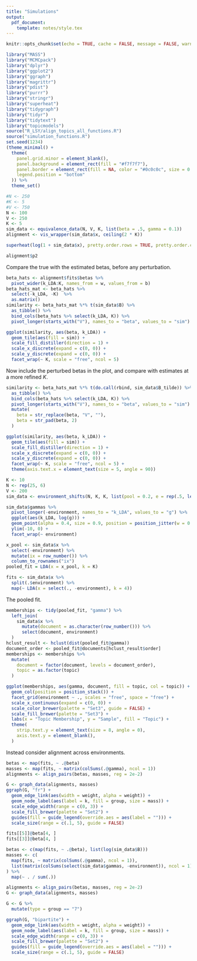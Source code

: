 ```yaml
---
title: "Simulations"
output:
  pdf_document:
    template: notes/style.tex
---
```


```r
knitr::opts_chunk$set(echo = TRUE, cache = FALSE, message = FALSE, warning = FALSE, fig.width = 5, fig.height = 2)
```

```r
library("MASS")
library("MCMCpack")
library("dplyr")
library("ggplot2")
library("ggraph")
library("magrittr")
library("pdist")
library("purrr")
library("stringr")
library("superheat")
library("tidygraph")
library("tidyr")
library("tidytext")
library("topicmodels")
source("R_LSY/align_topics_all_functions.R")
source("simulation_functions.R")
set.seed(1234)
(theme_minimal() + 
  theme(
    panel.grid.minor = element_blank(),
    panel.background = element_rect(fill = "#f7f7f7"),
    panel.border = element_rect(fill = NA, color = "#0c0c0c", size = 0.6),
    legend.position = "bottom"
  )) %>%
  theme_set()
```

```r
#N <- 250
#K <- 5
#V <- 750
N <- 100
V <- 250
K <- 5
sim_data <- equivalence_data(N, V, K, list(beta = .5, gamma = 0.1))
alignment <- vis_wrapper(sim_data$x, ceiling(2 * K))
```

```r
superheat(log(1 + sim_data$x), pretty.order.rows = TRUE, pretty.order.cols = TRUE)
```

```r
alignment$p2
```

Compare the true with the estimated betas, before any perturbation.
```r
beta_hats <- alignment$fits$betas %>%
  pivot_wider(k_LDA:K, names_from = w, values_from = b)
beta_hats_mat <- beta_hats %>%
  select(-k_LDA, -K)  %>%
  as.matrix()
similarity <- beta_hats_mat %*% t(sim_data$B) %>%
  as_tibble() %>%
  bind_cols(beta_hats %>% select(k_LDA, K)) %>%
  pivot_longer(starts_with("V"), names_to = "beta", values_to = "sim")

ggplot(similarity, aes(beta, k_LDA)) +
  geom_tile(aes(fill = sim)) +
  scale_fill_distiller(direction = 1) +
  scale_x_discrete(expand = c(0, 0)) +
  scale_y_discrete(expand = c(0, 0)) +
  facet_wrap(~ K, scale = "free", ncol = 5)
```

Now include the perturbed betas in the plot, and compare with estimates at a
more refined $K$.

```r
similarity <- beta_hats_mat %*% t(do.call(rbind, sim_data$B_tilde)) %>%
  as_tibble() %>%
  bind_cols(beta_hats %>% select(k_LDA, K)) %>%
  pivot_longer(starts_with("V"), names_to = "beta", values_to = "sim") %>%
  mutate(
    beta = str_replace(beta, "V", ""),
    beta = str_pad(beta, 2)
  )

ggplot(similarity, aes(beta, k_LDA)) +
  geom_tile(aes(fill = sim)) +
  scale_fill_distiller(direction = 1) +
  scale_x_discrete(expand = c(0, 0)) +
  scale_y_discrete(expand = c(0, 0)) +
  facet_wrap(~ K, scale = "free", ncol = 5) +
  theme(axis.text.x = element_text(size = 5, angle = 90))
```

```r
K <- 10
N <- rep(25, 6)
V <- 200
sim_data <- environment_shifts(N, K, K, list(pool = 0.2, e = rep(.5, length(N)), beta = 1))

sim_data$gammas %>%
  pivot_longer(-environment, names_to = "k_LDA", values_to = "g") %>%
  ggplot(aes(k_LDA, log(g))) +
  geom_point(alpha = 0.4, size = 0.9, position = position_jitter(w = 0.1)) +
  ylim(-10, 0) +
  facet_wrap(~ environment)
```

```r
x_pool <- sim_data$x %>%
  select(-environment) %>%
  mutate(ix = row_number()) %>%
  column_to_rownames("ix")
pooled_fit = LDA(x = x_pool, k = K)
```

```r
fits <- sim_data$x %>%
  split(.$environment) %>%
  map(~ LDA(x = select(., -environment), k = 4))
```

The pooled fit.

```r
memberships <- tidy(pooled_fit, "gamma") %>%
  left_join(
    sim_data$x %>%
      mutate(document = as.character(row_number())) %>%
      select(document, environment)
  )
hclust_result <- hclust(dist(pooled_fit@gamma))
document_order <- pooled_fit@documents[hclust_result$order]
memberships <- memberships %>%
  mutate(
    document = factor(document, levels = document_order),
    topic = as.factor(topic)
  )
```

```r
ggplot(memberships, aes(gamma, document, fill = topic, col = topic)) +
  geom_col(position = position_stack()) +
  facet_grid(environment ~ ., scales = "free", space = "free") +
  scale_x_continuous(expand = c(0, 0)) +
  scale_color_brewer(palette = "Set3", guide = FALSE) +
  scale_fill_brewer(palette = "Set3") +
  labs(x = "Topic Membership", y = "Sample", fill = "Topic") +
  theme(
    strip.text.y = element_text(size = 8, angle = 0),
    axis.text.y = element_blank(),
  )
```

Instead consider alignment across environments.

```r
betas <- map(fits, ~ .@beta)
masses <- map(fits, ~ matrix(colSums(.@gamma), ncol = 1))
alignments <- align_pairs(betas, masses, reg = 2e-2)
```

```r
G <- graph_data(alignments, masses)
ggraph(G, "fr") +
  geom_edge_link(aes(width = weight, alpha = weight)) +
  geom_node_label(aes(label = k, fill = group, size = mass)) +
  scale_edge_width(range = c(0, 3)) +
  scale_fill_brewer(palette = "Set2") +
  guides(fill = guide_legend(override.aes = aes(label = ""))) +
  scale_size(range = c(.1, 5), guide = FALSE)
```

```r
fits[[5]]@beta[4, ]
fits[[3]]@beta[4, ]
```
```r
betas <- c(map(fits, ~ .@beta), list(log(sim_data$B)))
masses <- c(
  map(fits, ~ matrix(colSums(.@gamma), ncol = 1)),
  list(matrix(colSums(select(sim_data$gammas, -environment)), ncol = 1))
) %>%
  map(~ . / sum(.))

alignments <- align_pairs(betas, masses, reg = 2e-2)
G <- graph_data(alignments, masses)
```

```r
G <- G %>%
  mutate(type = group == "7")

ggraph(G, "bipartite") +
  geom_edge_link(aes(width = weight, alpha = weight)) +
  geom_node_label(aes(label = k, fill = group, size = mass)) +
  scale_edge_width(range = c(0, 3)) +
  scale_fill_brewer(palette = "Set2") +
  guides(fill = guide_legend(override.aes = aes(label = ""))) +
  scale_size(range = c(.1, 5), guide = FALSE)
```
